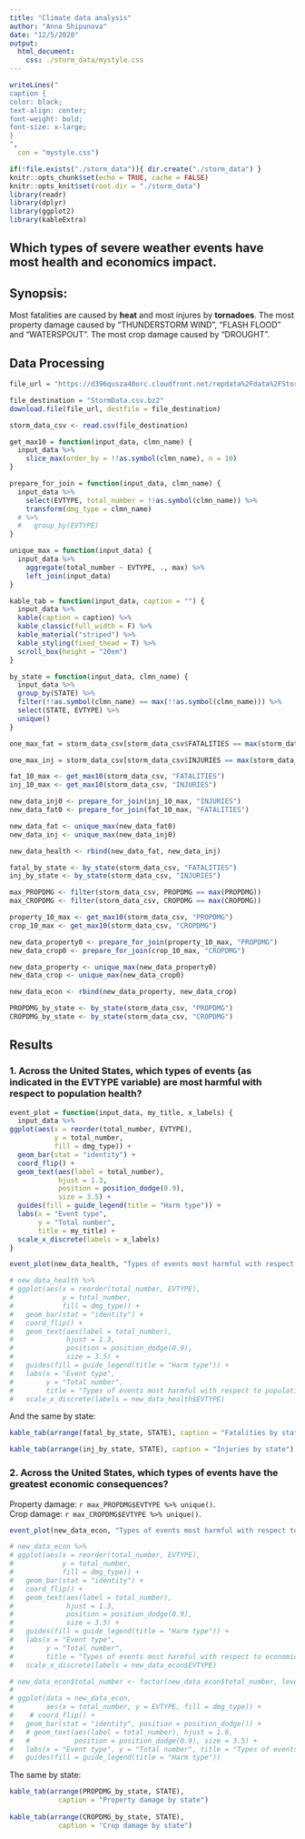 ```yaml
---
title: "Climate data analysis"
author: "Anna Shipunova"
date: "12/5/2020"
output: 
  html_document:
    css: ./storm_data/mystyle.css
---
```


```r

writeLines("
caption {
color: black;
text-align: center;
font-weight: bold;
font-size: x-large;
}
", 
  con = "mystyle.css")
```

```r
if(!file.exists("./storm_data")){ dir.create("./storm_data") }
knitr::opts_chunk$set(echo = TRUE, cache = FALSE)
knitr::opts_knit$set(root.dir = "./storm_data")
library(readr)
library(dplyr)
library(ggplot2)
library(kableExtra)

```

## Which types of severe weather events have most health and economics impact.

## Synopsis:  
Most fatalities are caused by **heat** and most injures by **tornadoes**.
The most property damage caused by "THUNDERSTORM WIND", "FLASH FLOOD" and      "WATERSPOUT".
The most crop damage caused by "DROUGHT".

## Data Processing  
```r
file_url = "https://d396qusza40orc.cloudfront.net/repdata%2Fdata%2FStormData.csv.bz2"

file_destination = "StormData.csv.bz2"
download.file(file_url, destfile = file_destination)

storm_data_csv <- read.csv(file_destination)

```

```r
get_max10 = function(input_data, clmn_name) {
  input_data %>%
    slice_max(order_by = !!as.symbol(clmn_name), n = 10)
}

prepare_for_join = function(input_data, clmn_name) {
  input_data %>% 
    select(EVTYPE, total_number = !!as.symbol(clmn_name)) %>%
    transform(dmg_type = clmn_name)
  # %>%
  #   group_by(EVTYPE)
}

unique_max = function(input_data) {
  input_data %>% 
    aggregate(total_number ~ EVTYPE, ., max) %>%
    left_join(input_data) 
}

kable_tab = function(input_data, caption = "") {
  input_data %>%
  kable(caption = caption) %>%
  kable_classic(full_width = F) %>%
  kable_material("striped") %>%
  kable_styling(fixed_thead = T) %>%
  scroll_box(height = "20em")
}

by_state = function(input_data, clmn_name) {
  input_data %>% 
  group_by(STATE) %>%
  filter(!!as.symbol(clmn_name) == max(!!as.symbol(clmn_name))) %>%
  select(STATE, EVTYPE) %>% 
  unique()
}

```
<!-- 1. Across the United States, which types of events (as indicated in the EVTYPE variable) are most harmful with respect to population health?   -->

```r
one_max_fat = storm_data_csv[storm_data_csv$FATALITIES == max(storm_data_csv$FATALITIES),]

one_max_inj = storm_data_csv[storm_data_csv$INJURIES == max(storm_data_csv$INJURIES),]

fat_10_max <- get_max10(storm_data_csv, "FATALITIES")
inj_10_max <- get_max10(storm_data_csv, "INJURIES")

new_data_inj0 <- prepare_for_join(inj_10_max, "INJURIES")
new_data_fat0 <- prepare_for_join(fat_10_max, "FATALITIES")

new_data_fat <- unique_max(new_data_fat0)
new_data_inj <- unique_max(new_data_inj0)

new_data_health <- rbind(new_data_fat, new_data_inj)

```
```r

fatal_by_state <- by_state(storm_data_csv, "FATALITIES")
inj_by_state <- by_state(storm_data_csv, "INJURIES")
```

<!-- 2. Across the United States, which types of events have the greatest economic consequences? -->

```r
max_PROPDMG <- filter(storm_data_csv, PROPDMG == max(PROPDMG)) 
max_CROPDMG <- filter(storm_data_csv, CROPDMG == max(CROPDMG)) 

property_10_max <- get_max10(storm_data_csv, "PROPDMG")
crop_10_max <- get_max10(storm_data_csv, "CROPDMG")

new_data_property0 <- prepare_for_join(property_10_max, "PROPDMG")
new_data_crop0 <- prepare_for_join(crop_10_max, "CROPDMG")

new_data_property <- unique_max(new_data_property0)
new_data_crop <- unique_max(new_data_crop0)

new_data_econ <- rbind(new_data_property, new_data_crop)

```
```r

PROPDMG_by_state <- by_state(storm_data_csv, "PROPDMG")
CROPDMG_by_state <- by_state(storm_data_csv, "CROPDMG")

```

## Results  

### 1. Across the United States, which types of events (as indicated in the EVTYPE variable) are most harmful with respect to population health?  

<!-- Fatality for all the US: `r one_max_fat$EVTYPE %>% unique()`.   -->
<!-- Injuries for all the US: `r one_max_inj$EVTYPE %>% unique()`.   -->

```r

event_plot = function(input_data, my_title, x_labels) {
  input_data %>%
ggplot(aes(x = reorder(total_number, EVTYPE), 
           y = total_number, 
           fill = dmg_type)) + 
  geom_bar(stat = "identity") +
  coord_flip() +
  geom_text(aes(label = total_number),
            hjust = 1.3,
            position = position_dodge(0.9),
            size = 3.5) +
  guides(fill = guide_legend(title = "Harm type")) +
  labs(x = "Event type", 
       y = "Total number", 
       title = my_title) +
  scale_x_discrete(labels = x_labels)
}

event_plot(new_data_health, "Types of events most harmful with respect to population health", new_data_health$EVTYPE)

# new_data_health %>%
# ggplot(aes(x = reorder(total_number, EVTYPE), 
#            y = total_number, 
#            fill = dmg_type)) + 
#   geom_bar(stat = "identity") +
#   coord_flip() +
#   geom_text(aes(label = total_number),
#             hjust = 1.3,
#             position = position_dodge(0.9),
#             size = 3.5) +
#   guides(fill = guide_legend(title = "Harm type")) +
#   labs(x = "Event type", 
#        y = "Total number", 
#        title = "Types of events most harmful with respect to population health") +
#   scale_x_discrete(labels = new_data_health$EVTYPE)
```

And the same by state:

```r

kable_tab(arrange(fatal_by_state, STATE), caption = "Fatalities by state")

kable_tab(arrange(inj_by_state, STATE), caption = "Injuries by state")

```

### 2. Across the United States, which types of events have the greatest economic consequences?

Property damage: `r max_PROPDMG$EVTYPE %>% unique()`.  
Crop damage: `r max_CROPDMG$EVTYPE %>% unique()`.  

```r

event_plot(new_data_econ, "Types of events most harmful with respect to economics", new_data_econ$EVTYPE)

# new_data_econ %>%
# ggplot(aes(x = reorder(total_number, EVTYPE), 
#            y = total_number, 
#            fill = dmg_type)) + 
#   geom_bar(stat = "identity") +
#   coord_flip() +
#   geom_text(aes(label = total_number),
#             hjust = 1.3,
#             position = position_dodge(0.9),
#             size = 3.5) +
#   guides(fill = guide_legend(title = "Harm type")) +
#   labs(x = "Event type", 
#        y = "Total number", 
#        title = "Types of events most harmful with respect to economics") +
#   scale_x_discrete(labels = new_data_econ$EVTYPE)

# new_data_econ$total_number <- factor(new_data_econ$total_number, levels = unique(new_data_econ$total_number))
# 
# ggplot(data = new_data_econ, 
#        aes(x = total_number, y = EVTYPE, fill = dmg_type)) +
#    # coord_flip() + 
#   geom_bar(stat = "identity", position = position_dodge()) +
#   # geom_text(aes(label = total_number), hjust = 1.6,
#   #           position = position_dodge(0.9), size = 3.5) +
#   labs(x = "Event type", y = "Total number", title = "Types of events most harmful with respect to economics") + 
#   guides(fill = guide_legend(title = "Harm type"))


```

The same by state:

```r
kable_tab(arrange(PROPDMG_by_state, STATE), 
            caption = "Property damage by state")
 
kable_tab(arrange(CROPDMG_by_state, STATE), 
            caption = "Crop damage by state")
```

